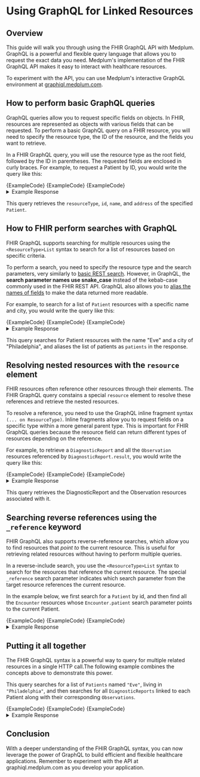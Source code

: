 ---
---


# Using GraphQL for Linked Resources

## Overview

This guide will walk you through using the FHIR GraphQL API with Medplum. GraphQL is a powerful and flexible query language that allows you to request the exact data you need. Medplum's implementation of the FHIR GraphQL API makes it easy to interact with healthcare resources.

To experiment with the API, you can use Medplum's interactive GraphQL environment at [graphiql.medplum.com](https://graphiql.medplum.com/).

## How to perform basic GraphQL queries

GraphQL queries allow you to request specific fields on objects. In FHIR, resources are represented as objects with various fields that can be requested. To perform a basic GraphQL query on a FHIR resource, you will need to specify the resource type, the ID of the resource, and the fields you want to retrieve.

In a FHIR GraphQL query, you will use the resource type as the root field, followed by the ID in parentheses. The requested fields are enclosed in curly braces. For example, to request a Patient by ID, you would write the query like this:

<Tabs groupId="language">
  <TabItem value="graphql" label="GraphQL">
    <MedplumCodeBlock language="ts" selectBlocks="GetPatientByIdGraphQL">
      {ExampleCode}
    </MedplumCodeBlock>
  </TabItem>
  <TabItem value="ts" label="Typescript">
    <MedplumCodeBlock language="ts" selectBlocks="GetPatientByIdTS">
      {ExampleCode}
    </MedplumCodeBlock>
  </TabItem>
  <TabItem value="curl" label="cURL">
    <MedplumCodeBlock language="bash" selectBlocks="GetPatientByIdCurl">
      {ExampleCode}
    </MedplumCodeBlock>
  </TabItem>
</Tabs>

<details>
  <summary>Example Response</summary>
  <MedplumCodeBlock language="ts" selectBlocks="GetPatientByIdResponse">
    {ExampleCode}
  </MedplumCodeBlock>
</details>

This query retrieves the `resourceType`, `id`, `name`, and `address` of the specified `Patient`.

## How to FHIR perform searches with GraphQL

FHIR GraphQL supports searching for multiple resources using the `<ResourceType>List` syntax to search for a list of resources based on specific criteria.

To perform a search, you need to specify the resource type and the search parameters, very similarly to [basic REST search](/docs/search/basic-search). However, in GraphQL, the **search parameter names use snake_case** instead of the kebab-case commonly used in the FHIR REST API. GraphQL also allows you to [alias the names of fields](https://devinschulz.com/rename-fields-by-using-aliases-in-graphql/) to make the data returned more readable.

For example, to search for a list of `Patient` resources with a specific name and city, you would write the query like this:

<Tabs groupId="language">
  <TabItem value="graphql" label="GraphQL">
    <MedplumCodeBlock language="ts" selectBlocks="SearchPatientsByNameAndCityGraphQL">
      {ExampleCode}
    </MedplumCodeBlock>
  </TabItem>
  <TabItem value="ts" label="Typescript">
    <MedplumCodeBlock language="ts" selectBlocks="SearchPatientsByNameAndCityTS">
      {ExampleCode}
    </MedplumCodeBlock>
  </TabItem>
  <TabItem value="curl" label="cURL">
    <MedplumCodeBlock language="bash" selectBlocks="SearchPatientsByNameAndCityCurl">
      {ExampleCode}
    </MedplumCodeBlock>
  </TabItem>
</Tabs>

<details>
  <summary>Example Response</summary>
  <MedplumCodeBlock language="ts" selectBlocks="SearchPatientsByNameAndCityResponse">
    {ExampleCode}
  </MedplumCodeBlock>
</details>

This query searches for Patient resources with the name "Eve" and a city of "Philadelphia", and aliases the list of patients as `patients` in the response.

## Resolving nested resources with the `resource` element

FHIR resources often reference other resources through their elements. The FHIR GraphQL query constains a special `resource` element to resolve these references and retrieve the nested resources.

To resolve a reference, you need to use the GraphQL inline fragment syntax `(... on ResourceType)`. Inline fragments allow you to request fields on a specific type within a more general parent type. This is important for FHIR GraphQL queries because the resource field can return different types of resources depending on the reference.

For example, to retrieve a `DiagnosticReport` and all the `Observation` resources referenced by `DiagnosticReport.result`, you would write the query like this:

<Tabs groupId="language">
  <TabItem value="graphql" label="GraphQL">
    <MedplumCodeBlock language="ts" selectBlocks="DiagnosticReportWithObservationsGraphQL">
      {ExampleCode}
    </MedplumCodeBlock>
  </TabItem>
  <TabItem value="ts" label="Typescript">
    <MedplumCodeBlock language="ts" selectBlocks="DiagnosticReportWithObservationsTS">
      {ExampleCode}
    </MedplumCodeBlock>
  </TabItem>
  <TabItem value="curl" label="cURL">
    <MedplumCodeBlock language="bash" selectBlocks="DiagnosticReportWithObservationsCurl">
      {ExampleCode}
    </MedplumCodeBlock>
  </TabItem>
</Tabs>

<details>
  <summary>Example Response</summary>
  <MedplumCodeBlock language="ts" selectBlocks="DiagnosticReportWithObservationsResponse">
    {ExampleCode}
  </MedplumCodeBlock>
</details>

This query retrieves the DiagnosticReport and the Observation resources associated with it.

## Searching reverse references using the `_reference` keyword

FHIR GraphQL also supports reverse-reference searches, which allow you to find resources that _point to_ the current resource. This is useful for retrieving related resources without having to perform multiple queries.

In a reverse-include search, you use the `<ResourceType>List` syntax to search for the resources that reference the current resource. The special `_reference` search parameter indicates which search parameter from the target resource references the current resource.

In the example below, we first search for a `Patient` by id, and then find all the `Encounter` resources whose `Encounter.patient` search parameter points to the current Patient.

<Tabs groupId="language">
  <TabItem value="graphql" label="GraphQL">
    <MedplumCodeBlock language="ts" selectBlocks="PatientWithRelatedEncountersGraphQL">
      {ExampleCode}
    </MedplumCodeBlock>
  </TabItem>
  <TabItem value="ts" label="Typescript">
    <MedplumCodeBlock language="ts" selectBlocks="PatientWithRelatedEncountersTS">
      {ExampleCode}
    </MedplumCodeBlock>
  </TabItem>
  <TabItem value="curl" label="cURL">
    <MedplumCodeBlock language="bash" selectBlocks="PatientWithRelatedEncountersCurl">
      {ExampleCode}
    </MedplumCodeBlock>
  </TabItem>
</Tabs>

<details>
  <summary>Example Response</summary>
  <MedplumCodeBlock language="ts" selectBlocks="PatientWithRelatedEncountersResponse">
    {ExampleCode}
  </MedplumCodeBlock>
</details>

## Putting it all together

The FHIR GraphQL syntax is a powerful way to query for multiple related resources in a single HTTP call.The following example combines the concepts above to demonstrate this power.

This query searches for a list of `Patients` named `"Eve"`, living in `"Philadelphia"`, and then searches for all `DiagnosticReports` linked to each Patient along with their corresponding `Observations`.

<Tabs groupId="language">
  <TabItem value="graphql" label="GraphQL">
    <MedplumCodeBlock language="ts" selectBlocks="PatientsWithReportsGraphQL">
      {ExampleCode}
    </MedplumCodeBlock>
  </TabItem>
  <TabItem value="ts" label="Typescript">
    <MedplumCodeBlock language="ts" selectBlocks="PatientsWithReportsTS">
      {ExampleCode}
    </MedplumCodeBlock>
  </TabItem>
  <TabItem value="curl" label="cURL">
    <MedplumCodeBlock language="bash" selectBlocks="PatientsWithReportsCurl">
      {ExampleCode}
    </MedplumCodeBlock>
  </TabItem>
</Tabs>

<details>
  <summary>Example Response</summary>
  <MedplumCodeBlock language="ts" selectBlocks="PatientsWithReportsResponse">
    {ExampleCode}
  </MedplumCodeBlock>
</details>

## Conclusion

With a deeper understanding of the FHIR GraphQL syntax, you can now leverage the power of GraphQL to build efficient and flexible healthcare applications. Remember to experiment with the API at graphiql.medplum.com as you develop your application.
